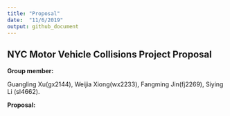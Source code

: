 ```yaml
---
title: "Proposal"
date:  "11/6/2019"
output: github_document
---
```

## NYC Motor Vehicle Collisions Project Proposal  

**Group member:** 

Guangling Xu(gx2144), Weijia Xiong(wx2233), Fangming Jin(fj2269), Siying Li (sl4662). 


**Proposal:**  







